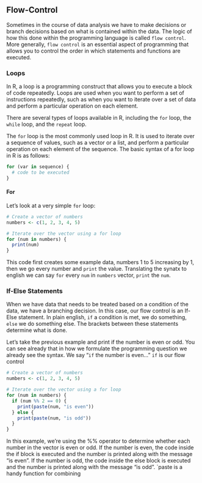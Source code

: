 ## Flow-Control

Sometimes in the course of data analysis we have to make decisions or branch decisions based on what is contained within the data.
The logic of how this done within the programming language is called `flow control`. More generally, `flow control` is an essential aspect of programming that allows you to control the order in which statements and functions are executed.


### Loops
In R, a loop is a programming construct that allows you to execute a block of code repeatedly. Loops are used when you want to perform a set of instructions repeatedly, such as when you want to iterate over a set of data and perform a particular operation on each element.

There are several types of loops available in R, including the `for` loop, the `while` loop, and the `repeat` loop.

The `for` loop is the most commonly used loop in R. It is used to iterate over a sequence of values, such as a vector or a list, and perform a particular operation on each element of the sequence. The basic syntax of a for loop in R is as follows:
```r
for (var in sequence) {
  # code to be executed
}

```

#### For

Let's look at a very simple `for` loop:
```r
# Create a vector of numbers
numbers <- c(1, 2, 3, 4, 5)

# Iterate over the vector using a for loop
for (num in numbers) {
  print(num)
}

```
This code first creates some example data, numbers 1 to 5 increasing by 1, then we go every number and `print` the value. Translating the synatx to english we can say `for` every `num` in `numbers` vector, `print` the `num`. 

### If-Else Statements

When we have data that needs to be treated based on a condition of the data, we have a branching decision. In this case, our flow control is an If-Else statement. In plain english, `if` a condition is met, we do something, `else` we do something else. The brackets between these statements determine what is done.

Let's take the previous example and print if the number is even or odd. You can see already that in how we formulate the programming question we already see the syntax. We say "`if` the number is even..." `if` is our flow control 

```r
# Create a vector of numbers
numbers <- c(1, 2, 3, 4, 5)

# Iterate over the vector using a for loop
for (num in numbers) {
  if (num %% 2 == 0) {
    print(paste(num, "is even"))
  } else {
    print(paste(num, "is odd"))
  }
}
```
In this example, we're using the %% operator to determine whether each number in the vector is even or odd. If the number is even, the code inside the if block is executed and the number is printed along with the message "is even". If the number is odd, the code inside the else block is executed and the number is printed along with the message "is odd". `paste is a handy function for combining 